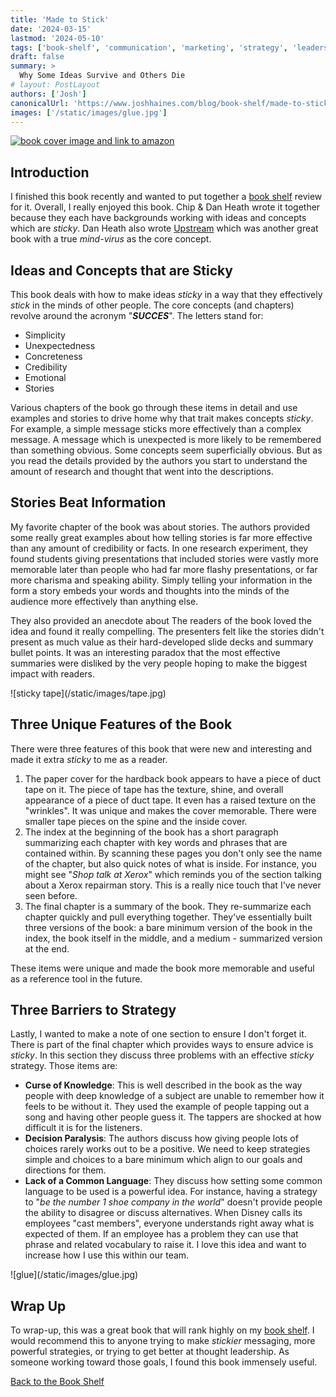 ```yaml
---
title: 'Made to Stick'
date: '2024-03-15'
lastmod: '2024-05-10'
tags: ['book-shelf', 'communication', 'marketing', 'strategy', 'leadership']
draft: false
summary: >
  Why Some Ideas Survive and Others Die
# layout: PostLayout
authors: ['Josh']
canonicalUrl: 'https://www.joshhaines.com/blog/book-shelf/made-to-stick'
images: ['/static/images/glue.jpg']
---
```


<div className="mx-auto w-1/3">
  <a href="https://www.amazon.com/Made-Stick-Ideas-Survive-Others/dp/1400064287">
    <img
      alt="book cover image and link to amazon"
      src="https://m.media-amazon.com/images/I/51v+SnpekvL._SY445_SX342_.jpg"
    />
  </a>
</div>

## Introduction

I finished this book recently and wanted to put together a [book shelf](/blog/book-shelf) review for it. Overall, I really enjoyed this book. Chip & Dan Heath wrote it together because they each have backgrounds working with ideas and concepts which are _sticky_. Dan Heath also wrote [Upstream](/blog/book-shelf/upstream) which was another great book with a true _mind-virus_ as the core concept.

## Ideas and Concepts that are Sticky

This book deals with how to make ideas _sticky_ in a way that they effectively _stick_ in the minds of other people. The core concepts (and chapters) revolve around the acronym "_**SUCCES**_". The letters stand for:

- Simplicity
- Unexpectedness
- Concreteness
- Credibility
- Emotional
- Stories

Various chapters of the book go through these items in detail and use examples and stories to drive home why that trait makes concepts _sticky_. For example, a simple message sticks more effectively than a complex message. A message which is unexpected is more likely to be remembered than something obvious. Some concepts seem superficially obvious. But as you read the details provided by the authors you start to understand the amount of research and thought that went into the descriptions.

## Stories Beat Information

My favorite chapter of the book was about stories. The authors provided some really great examples about how telling stories is far more effective than any amount of credibility or facts. In one research experiment, they found students giving presentations that included stories were vastly more memorable later than people who had far more flashy presentations, or far more charisma and speaking ability. Simply telling your information in the form a story embeds your words and thoughts into the minds of the audience more effectively than anything else.

They also provided an anecdote about The readers of the book loved the idea and found it really compelling. The presenters felt like the stories didn't present as much value as their hard-developed slide decks and summary bullet points. It was an interesting paradox that the most effective summaries were disliked by the very people hoping to make the biggest impact with readers.

<div className="-mx-2 flex flex-wrap justify-center overflow-hidden xl:-mx-2">
  <div className="my-1 w-full overflow-hidden px-2 xl:my-1 xl:w-3/4 xl:px-2">
    ![sticky tape](/static/images/tape.jpg)
  </div>
</div>

## Three Unique Features of the Book

There were three features of this book that were new and interesting and made it extra _sticky_ to me as a reader.

1. The paper cover for the hardback book appears to have a piece of duct tape on it. The piece of tape has the texture, shine, and overall appearance of a piece of duct tape. It even has a raised texture on the "wrinkles". It was unique and makes the cover memorable. There were smaller tape pieces on the spine and the inside cover.
2. The index at the beginning of the book has a short paragraph summarizing each chapter with key words and phrases that are contained within. By scanning these pages you don't only see the name of the chapter, but also quick notes of what is inside. For instance, you might see "_Shop talk at Xerox_" which reminds you of the section talking about a Xerox repairman story. This is a really nice touch that I've never seen before.
3. The final chapter is a summary of the book. They re-summarize each chapter quickly and pull everything together. They've essentially built three versions of the book: a bare minimum version of the book in the index, the book itself in the middle, and a medium - summarized version at the end.

These items were unique and made the book more memorable and useful as a reference tool in the future.

## Three Barriers to Strategy

Lastly, I wanted to make a note of one section to ensure I don't forget it. There is part of the final chapter which provides ways to ensure advice is _sticky_. In this section they discuss three problems with an effective _sticky_ strategy. Those items are:

- **Curse of Knowledge**: This is well described in the book as the way people with deep knowledge of a subject are unable to remember how it feels to be without it. They used the example of people tapping out a song and having other people guess it. The tappers are shocked at how difficult it is for the listeners.
- **Decision Paralysis**: The authors discuss how giving people lots of choices rarely works out to be a positive. We need to keep strategies simple and choices to a bare minimum which align to our goals and directions for them.
- **Lack of a Common Language**: They discuss how setting some common language to be used is a powerful idea. For instance, having a strategy to "_be the number 1 shoe company in the world_" doesn't provide people the ability to disagree or discuss alternatives. When Disney calls its employees "cast members", everyone understands right away what is expected of them. If an employee has a problem they can use that phrase and related vocabulary to raise it. I love this idea and want to increase how I use this within our team.

<div className="-mx-2 flex flex-wrap justify-center overflow-hidden xl:-mx-2">
  <div className="my-1 w-full overflow-hidden px-2 xl:my-1 xl:w-3/4 xl:px-2">
    ![glue](/static/images/glue.jpg)
  </div>
</div>

## Wrap Up

To wrap-up, this was a great book that will rank highly on my [book shelf](/blog/book-shelf). I would recommend this to anyone trying to make _stickier_ messaging, more powerful strategies, or trying to get better at thought leadership. As someone working toward those goals, I found this book immensely useful.

[Back to the Book Shelf](/blog/book-shelf)
